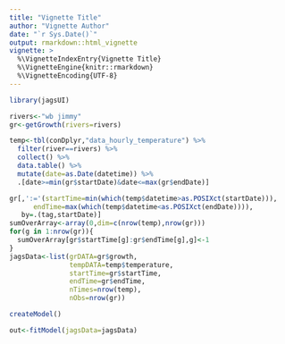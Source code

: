 ```yaml
---
title: "Vignette Title"
author: "Vignette Author"
date: "`r Sys.Date()`"
output: rmarkdown::html_vignette
vignette: >
  %\VignetteIndexEntry{Vignette Title}
  %\VignetteEngine{knitr::rmarkdown}
  %\VignetteEncoding{UTF-8}
---
```


```r
library(jagsUI)
```

```r
rivers<-"wb jimmy"
gr<-getGrowth(rivers=rivers)

temp<-tbl(conDplyr,"data_hourly_temperature") %>% 
  filter(river==rivers) %>%
  collect() %>% 
  data.table() %>% 
  mutate(date=as.Date(datetime)) %>%
  .[date>=min(gr$startDate)&date<=max(gr$endDate)]

gr[,':='(startTime=min(which(temp$datetime>as.POSIXct(startDate))),
      endTime=max(which(temp$datetime<as.POSIXct(endDate)))),
   by=.(tag,startDate)]
sumOverArray<-array(0,dim=c(nrow(temp),nrow(gr)))
for(g in 1:nrow(gr)){
  sumOverArray[gr$startTime[g]:gr$endTime[g],g]<-1
}
jagsData<-list(grDATA=gr$growth,
               tempDATA=temp$temperature,
               startTime=gr$startTime,
               endTime=gr$endTime,
               nTimes=nrow(temp),
               nObs=nrow(gr))

```

```r
createModel()

out<-fitModel(jagsData=jagsData)
```
